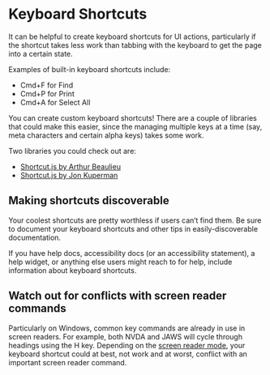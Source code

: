 # Keyboard Shortcuts

It can be helpful to create keyboard shortcuts for UI actions, particularly if the shortcut takes less work than tabbing with the keyboard to get the page into a certain state.

Examples of built-in keyboard shortcuts include:

- Cmd+F for Find
- Cmd+P for Print
- Cmd+A for Select All

You can create custom keyboard shortcuts! There are a couple of libraries that could make this easier, since the managing multiple keys at a time (say, meta characters and certain alpha keys) takes some work.

Two libraries you could check out are:

- [Shortcut.js by Arthur Beaulieu](https://github.com/arthurbeaulieu/Shortcut.js)
- [Shortcut.js by Jon Kuperman](https://github.com/jkup/shortcut)

## Making shortcuts discoverable

Your coolest shortcuts are pretty worthless if users can’t find them. Be sure to document your keyboard shortcuts and other tips in easily-discoverable documentation.

If you have help docs, accessibility docs (or an accessibility statement), a help widget, or anything else users might reach to for help, include information about keyboard shortcuts.

## Watch out for conflicts with screen reader commands

Particularly on Windows, common key commands are already in use in  screen readers. For example, both NVDA and JAWS will cycle through headings using the H key. Depending on the [screen reader mode](https://tink.uk/understanding-screen-reader-interaction-modes/), your keyboard shortcut could at best, not work and at worst, conflict with an important screen reader command.

